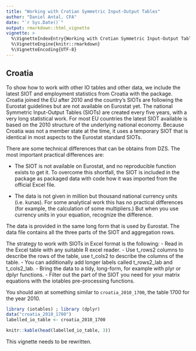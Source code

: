 ```yaml
---
title: "Working with Crotian Symmetric Input-Output Tables"
author: "Daniel Antal, CFA"
date: "`r Sys.Date()`"
output: rmarkdown::html_vignette
vignette: >
  %\VignetteIndexEntry{Working with Crotian Symmetric Input-Output Tables}
  %\VignetteEngine{knitr::rmarkdown}
  %\VignetteEncoding{UTF-8}
---
```


## Croatia

To show how to work with other IO tables and other data, we include the latest SIOT and employment statistics from Croatia with the package.  Croatia joined the EU after 2010 and the country's SIOTs are following the Eurostat guidelines but are not available on Eurostat yet. The national Symmetric Input-Output Tables (SIOTs) are created every five years, with a very long statistical work.  For most EU countries the latest SIOT available is based on the 2010 structure of the underlying national economy.  Because Croatia was not a member state at the time, it uses a temporary SIOT that is identical in most aspects to the Eurostat standard SIOTs. 

There are some technical differences that can be obtains from DZS. 
The most important practical differences are:

* The SIOT is not available on Eurostat, and no reproducible function exists to get it. To overcome this shortfall, the SIOT is included in the package as packaged data with code how it was imported from the official Excel file.

* The data is not given in million but thousand national currency units (i.e. kunas).  For some analytical work this has no practical differences (for example, the calculation of some multipliers.)  But when you use currency units in your equation, recognize the difference. 

The data is provided in the same long form that is used by Eurostat. The data file contains all the three parts of the SIOT and aggregation rows. 

The strategy to work with SIOTs in Excel format is the following:
-	Read in the Excel table with any suitable R excel reader. 
-	Use t_rows2 columns to describe the rows of the table, use t_cols2 to describe the columns of the table.
-	You can additionally add longer labels called t_rows2_lab and t_cols2_lab.
-	Bring the data to a tidy, long-form, for example with plyr or dplyr functions.
-	Filter out the part of the SIOT you need for your matrix equations with the iotables pre-processing functions. 

You should aim at something similar to `croatia_2010_1700`, the table 1700 for the year 2010. 

```r
library (iotables) ; library (dplyr)
data("croatia_2010_1700")
labelled_io_table <- croatia_2010_1700

knitr::kable(head(labelled_io_table, 3))
```

This vignette needs to be rewritten. 